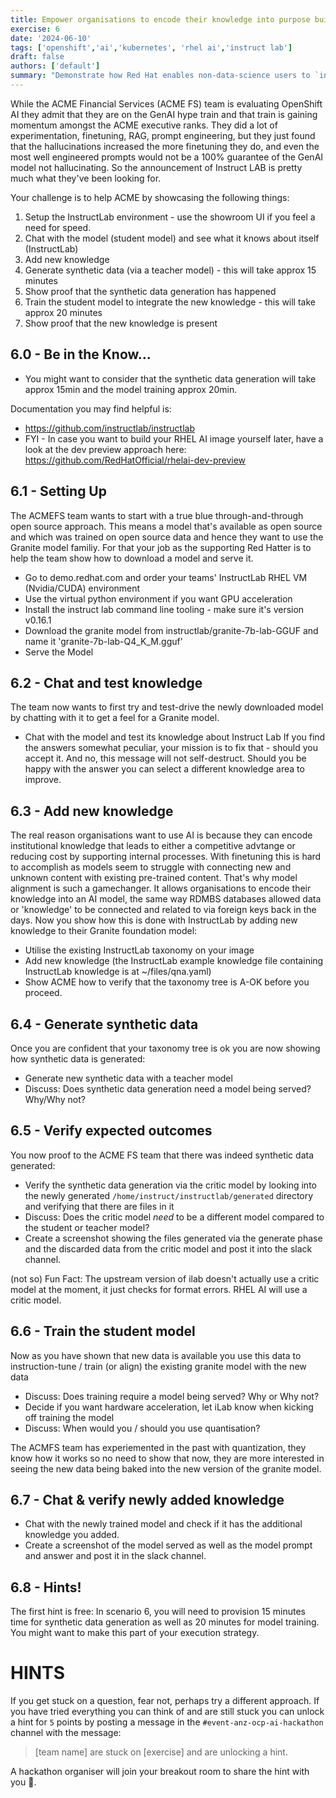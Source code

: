 ```yaml
---
title: Empower organisations to encode their knowledge into purpose built Large Language Models 
exercise: 6
date: '2024-06-10'
tags: ['openshift','ai','kubernetes', 'rhel ai','instruct lab']
draft: false
authors: ['default']
summary: "Demonstrate how Red Hat enables non-data-science users to `instruction-tune` AI models, using some simple RHEL-AI and Instruct Lab tooling"
---
```


While the ACME Financial Services (ACME FS) team is evaluating OpenShift AI they admit that they are on the GenAI hype train and that train is gaining momentum amongst the ACME executive ranks. They did a lot of experimentation, finetuning, RAG, prompt engineering, but they just found that the hallucinations increased the more finetuning they do, and even the most well engineered prompts would not be a 100% guarantee of the GenAI model not hallucinating.
So the announcement of Instruct LAB is pretty much what they've been looking for.

Your challenge is to help ACME by showcasing the following things:
1) Setup the InstructLab environment - use the showroom UI if you feel a need for speed.
2) Chat with the model (student model) and see what it knows about itself (InstructLab)
3) Add new knowledge 
4) Generate synthetic data (via a teacher model) - this will take approx 15 minutes
5) Show proof that the synthetic data generation has happened
6) Train the student model to integrate the new knowledge - this will take approx 20 minutes
7) Show proof that the new knowledge is present

## 6.0 - Be in the Know...
- You might want to consider that the synthetic data generation will take approx 15min and the model training approx 20min.

Documentation you may find helpful is:
- https://github.com/instructlab/instructlab
- FYI - In case you want to build your RHEL AI image yourself later, have a look at the dev preview approach here: https://github.com/RedHatOfficial/rhelai-dev-preview

## 6.1 - Setting Up
The ACMEFS team wants to start with a true blue through-and-through open source approach. This means a model that's available as open source and which was trained on open source data and hence they want to use the Granite model familiy. For that your job as the supporting Red Hatter is to help the team show how to download a model and serve it.
- Go to demo.redhat.com and order your teams' InstructLab RHEL VM (Nvidia/CUDA) environment
- Use the virtual python environment if you want GPU acceleration
- Install the instruct lab command line tooling - make sure it's version v0.16.1
- Download the granite model from instructlab/granite-7b-lab-GGUF and name it 'granite-7b-lab-Q4_K_M.gguf'
- Serve the Model

## 6.2 - Chat and test knowledge
The team now wants to first try and test-drive the newly downloaded model by chatting with it to get a feel for a Granite model.
- Chat with the model and test its knowledge about Instruct Lab 
If you find the answers somewhat peculiar, your mission is to fix that - should you accept it. And no, this message will not self-destruct. Should you be happy with the answer you can select a different knowledge area to improve.

## 6.3 - Add new knowledge
The real reason organisations want to use AI is because they can encode institutional knowledge that leads to either a competitive advtange or reducing cost by supporting internal processes. With finetuning this is hard to accomplish as models seem to struggle with connecting new and unknown content with existing pre-trained content. That's why model alignment is such a gamechanger. It allows organisations to encode their knowledge into an AI model, the same way RDMBS databases allowed  data or 'knowledge' to be connected and related to via foreign keys back in the days. Now you show how this is done with InstructLab by adding new knowledge to their Granite foundation model:
- Utilise the existing InstructLab taxonomy on your image
- Add new knowledge (the InstructLab example knowledge file containing InstructLab knowledge is at ~/files/qna.yaml)
- Show ACME how to verify that the taxonomy tree is A-OK before you proceed.

## 6.4 - Generate synthetic data
Once you are confident that your taxonomy tree is ok you are now showing how synthetic data is generated:
- Generate new synthetic data with a teacher model 
- Discuss: Does synthetic data generation need a model being served? Why/Why not?

## 6.5 - Verify expected outcomes
You now proof to the ACME FS team that there was indeed synthetic data generated:
- Verify the synthetic data generation via the critic model by looking into the newly generated `/home/instruct/instructlab/generated` directory and verifying that there are files in it
- Discuss: Does the critic model _need_ to be a different model compared to the student or teacher model?
- Create a screenshot showing the files generated via the generate phase and the discarded data from the critic model and post it into the slack channel.

(not so) Fun Fact: The upstream version of ilab doesn't actually use a critic model at the moment, it just checks for format errors. RHEL AI will use a critic model.

## 6.6 - Train the student model
Now as you have shown that new data is available you use this data to instruction-tune / train (or align) the existing granite model with the new data
- Discuss: Does training require a model being served? Why or Why not?
- Decide if you want hardware acceleration, let iLab know when kicking off training the model
- Discuss: When would you / should you use quantisation?

The ACMFS team has experiemented in the past with quantization, they know how it works so no need to show that now, they are more interested in seeing the new data being baked into the new version of the granite model.

## 6.7 - Chat & verify newly added knowledge
- Chat with the newly trained model and check if it has the additional knowledge you added.
- Create a screenshot of the model served as well as the model prompt and answer and post it in the slack channel.

## 6.8 - Hints!
The first hint is free: In scenario 6, you will need to provision 15 minutes time for synthetic data generation as well as 20 minutes for model training. You might want to make this part of your execution strategy.

# HINTS
If you get stuck on a question, fear not, perhaps try a different approach. If you have tried everything you can think of and are still stuck you can unlock a hint for `5` points by posting a message in the `#event-anz-ocp-ai-hackathon` channel with the message:

> [team name] are stuck on [exercise] and are unlocking a hint.

A hackathon organiser will join your breakout room to share the hint with you 🤫.


